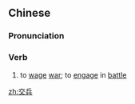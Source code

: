==Chinese==
{{zh-forms}}

===Pronunciation===
{{zh-pron
|m=jiāobīng
|cat=v
}}

===Verb===
{{zh-verb}}

# to [[wage]] [[war]]; to [[engage]] in [[battle]]

[[zh:交兵]]